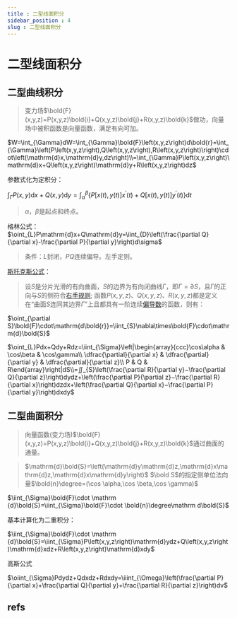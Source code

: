 ```yaml
---
title : 二型线面积分
sidebar_position : 4
slug : 二型线面积分
---
```

# 二型线面积分


## 二型曲线积分

> 变力场$\bold{F}(x,y,z)=P(x,y,z)\bold{i}+Q(x,y,z)\bold{j}+R(x,y,z)\bold{k}$做功，向量场中被积函数是向量函数，满足有向可加。


$W=\int_{\Gamma}dW=\int_{\Gamma}\bold{F}\left(x,y,z\right)d\bold{r}=\int_{\Gamma}\left(P\left(x,y,z\right),Q\left(x,y,z\right),R\left(x,y,z\right)\right)\cdot\left(\mathrm{d}x,\mathrm{d}y,dz\right)\\=\int_{\Gamma}P\left(x,y,z\right)\mathrm{d}x+Q\left(x,y,z\right)\mathrm{d}y+R\left(x,y,z\right)dz$

参数式化为定积分：

$\int_{\Gamma}P\left(x,y\right)\mathrm{d}x+Q\left(x,y\right)\mathrm{d}y=\int_{\alpha}^{\beta}\left\lbrace P\left\lbrack x\left(t\right),y\left(t\right)\right\rbrack x^{\prime}\left(t\right)+Q\left\lbrack x\left(t\right),y\left(t\right)\right\rbrack y^{\prime}\left(t\right)\right\rbrace\mathrm{d}t$

> $\alpha，\beta$是起点和终点。


格林公式：$\oint_{L}P\mathrm{d}x+Q\mathrm{d}y=\iint_{D}\left(\frac{\partial Q}{\partial x}-\frac{\partial P}{\partial y}\right)d\sigma$

> 条件：$L$封闭，$PQ$连续偏导。左手定则。

[斯托克斯公式](https://zh.wikipedia.org/wiki/%E6%96%AF%E6%89%98%E5%85%8B%E6%96%AF%E5%AE%9A%E7%90%86)：

> 设$S$是分片光滑的有向曲面，$S$的边界为有向闭曲线$Γ$，即$\Gamma = \partial S$，且$Γ$的正向与$S$的侧符合[右手规则](https://zh.wikipedia.org/wiki/%E5%8F%B3%E6%89%8B%E5%AE%9A%E5%89%87); 函数$P(x,y,z)$、$Q(x,y,z)$、$R(x,y,z)$都是定义在“曲面$S$连同其边界$Γ$”上且都具有一阶连续[偏导数](https://zh.wikipedia.org/wiki/%E5%81%8F%E5%AF%BC%E6%95%B0)的函数，则有：


$\oint_{\partial S}\bold{F}\cdot\mathrm{d\bold{r}}=\iint_{S}\nabla\times\bold{F}\cdot\mathrm{d}\bold{S}$

$\oint_{L}Pdx+Qdy+Rdz=\iint_{\Sigma}\left|\begin{array}{ccc}\cos\alpha & \cos\beta & \cos\gamma\\ \dfrac{\partial}{\partial x} & \dfrac{\partial}{\partial y} & \dfrac{\partial}{\partial z}\\ P & Q & R\end{array}\right|dS\\=∬_{S}\left(\frac{\partial R}{\partial y}−\frac{\partial Q}{\partial z}\right)dydz+\left(\frac{\partial P}{\partial z}−\frac{\partial R}{\partial x}\right)dzdx+\left(\frac{\partial Q}{\partial x}−\frac{\partial P}{\partial y}\right)dxdy$

## 二型曲面积分

> 向量函数(变力场)$\bold{F}(x,y,z)=P(x,y,z)\bold{i}+Q(x,y,z)\bold{j}+R(x,y,z)\bold{k}$通过曲面的通量。

> $\mathrm{d}\bold{S}=\left(\mathrm{d}y\mathrm{d}z,\mathrm{d}x\mathrm{d}z,\mathrm{d}x\mathrm{d}y\right)$ $\bold S$的指定侧单位法向量$\bold{n}\degree=(\cos \alpha,\cos \beta,\cos \gamma)$


$\iint_{\Sigma}\bold{F}\cdot \mathrm {d}\bold{S}=\iint_{\Sigma}\bold{F}\cdot \bold{n}\degree\mathrm d\bold{S}$

基本计算化为二重积分：

‍$\iint_{\Sigma}\bold{F}\cdot \mathrm {d}\bold{S}=\iint_{\Sigma}P\left(x,y,z\right)\mathrm{d}ydz+Q\left(x,y,z\right)\mathrm{d}xdz+R\left(x,y,z\right)\mathrm{d}xdy$

高斯公式

$\oiint_{\Sigma}Pdydz+Qdxdz+Rdxdy=\iiint_{\Omega}\left(\frac{\partial P}{\partial x}+\frac{\partial Q}{\partial y}+\frac{\partial R}{\partial z}\right)dv$


## refs


<To name="多变量微积分笔记" to="https://www.cnblogs.com/bigmonkey/p/9036605.html"/>